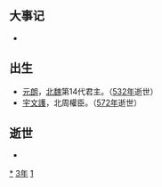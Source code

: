 {{yearTOC|513|北魏'''[[延昌_(北魏宣武帝)|延昌]]二年'''；柔然'''[[建昌_(柔然)|建昌]]六年'''；南朝梁'''[[天监|天监]]十二年'''；高昌'''[[义熙_(麴嘉)|义熙]]四年'''}}

== 大事记 ==
*

== 出生 ==
* [[元朗_(安定王)|元朗]]，[[北魏|北魏]]第14代君主。（[[532年|532年]]逝世）
* [[宇文護|宇文護]]，北周權臣。（[[572年|572年]]逝世）

== 逝世 ==
{{Wikisource year mention}}
*

[[Category:513年|*]]
[[Category:510年代|3年]]
[[Category:6世纪各年|1]]